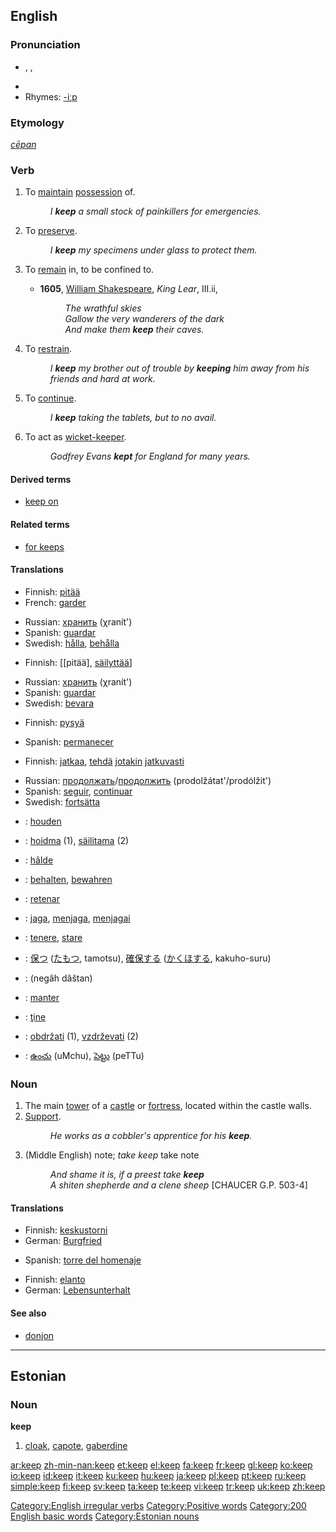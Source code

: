{{wikipedia|Keep (disambiguation)}}
==English==

{{rank|half|certain|sent|271|keep|myself|morning|money}}

===Pronunciation===
* {{AHD|kēp}}, {{IPA|/kiːp/}}, {{SAMPA|/ki:p/}}
*{{audio|en-us-keep.ogg|Audio (US)}}
*Rhymes: [[Rhymes:English:-iːp|-iːp]]

===Etymology===
{{OE.}} ''[[cēpan]]''

===Verb===
{{en-verb|keeps|keeping|kept}}[[Category:English irregular verbs]]

# {{transitive}} To [[maintain]] [[possession]] of.
#: ''I '''keep''' a small stock of painkillers for emergencies.''
# {{transitive}} To [[preserve]].
#: ''I '''keep''' my specimens under glass to protect them.''
# {{transitive}} To [[remain]] in, to be confined to.
#*'''1605''', [[w:William_Shakespeare|William Shakespeare]], ''King Lear'', III.ii,
#*:''The wrathful skies''
#*:''Gallow the very wanderers of the dark''
#*:''And make them '''keep''' their caves.''
# {{transitive}} To [[restrain]].
#: ''I '''keep''' my brother out of trouble by '''keeping''' him away from his friends and hard at work.''
# {{intransitive}} To [[continue]].
#: ''I '''keep''' taking the tablets, but to no avail.''
# {{context|intransitive|cricket}} To act as [[wicket-keeper]].
#: ''Godfrey Evans '''kept''' for England for many years.''

====Derived terms====
*[[keep on]]

====Related terms====
*[[for keeps]]

====Translations====
{{trans-top|to maintain possession of}}
*Finnish: [[pitää]]
*French: [[garder]]
{{trans-mid}}
*Russian: [[хранить]] (χranít')
*Spanish: [[guardar]]
*Swedish: [[hålla]], [[behålla]]
{{trans-bottom}}

{{trans-top|to preserve}}
*Finnish: [[pitää], [[säilyttää]]]
{{trans-mid}}
*Russian: [[хранить]] (χranít')
*Spanish: [[guardar]]
*Swedish: [[bevara]]
{{trans-bottom}}

{{trans-top|to remain in, to be confined to}}
*Finnish: [[pysyä]]
{{trans-mid}}
*Spanish: [[permanecer]]
{{trans-bottom}}

{{trans-top|to continue}}
*Finnish: [[jatkaa]], [[tehdä]] [[jotakin]] [[jatkuvasti]]
{{trans-mid}}
*Russian: [[продолжать]]/[[продолжить]] (prodolžátat'/prodólžit')
*Spanish: [[seguir]], [[continuar]]
*Swedish: [[fortsätta]]
{{trans-bottom}}

{{trans-top|to act as wicket-keeper}}
{{trans-mid}}
{{trans-bottom}}

{{checktrans-top}}
*{{ttbc|Dutch}}: [[houden]]
*{{ttbc|Estonian}}: [[hoidma]] (1), [[säilitama]] (2)
*{{ttbc|Frisian}}: [[hâlde]]
*{{ttbc|German}}: [[behalten]], [[bewahren]]
*{{ttbc|Ido}}: [[retenar]]
*{{ttbc|Indonesian}}: [[jaga]], [[jaga|menjaga]], [[jaga|menjagai]]
*{{ttbc|Italian}}: [[tenere]], [[stare]]
{{checktrans-mid}}
*{{ttbc|Japanese}}: [[保つ]] ([[たもつ]], tamotsu), [[確保]]する ([[かくほ]]する, kakuho-suru)
*{{ttbc|Persian}}: {{FAchar|[[نگه داشتن]]}} (negâh dâštan)
*{{ttbc|Portuguese}}: [[manter]]
*{{ttbc|Romanian}}: [[ţine]]
*{{ttbc|Slovene}}: [[obdržati]] (1), [[vzdrževati]] (2)
*{{ttbc|Telugu}}: [[ఉంచు]] (uMchu), [[పెట్టు]] (peTTu)
{{checktrans-bottom}}

===Noun===
{{wikipedia}}
{{en-noun}}

# The main [[tower]] of a [[castle]] or [[fortress]], located within the castle walls.
# [[support#Noun|Support]].
#: ''He works as a cobbler's apprentice for his '''keep'''.''
# (Middle English) note; ''take keep'' take note
#: ''And shame it is, if a preest take '''keep'''<br>A shiten shepherde and a clene sheep'' [CHAUCER G.P. 503-4]

====Translations====
{{trans-top|main tower}}
*Finnish: [[keskustorni]]
*German: [[Burgfried]] {{m}} 
{{trans-mid}}
*Spanish: [[torre del homenaje]] {{f}}
{{trans-bottom}}

{{trans-top|support}}
*Finnish: [[elanto]]
*German: [[Lebensunterhalt]] {{m}}
{{trans-mid}}
{{trans-bottom}}

====See also====
*[[donjon]]

----

==Estonian==

===Noun===
'''keep'''

# [[cloak]], [[capote]], [[gaberdine]]

[[Category:Positive words]]
[[Category:200 English basic words]]
[[Category:Estonian nouns]]

[[ar:keep]]
[[zh-min-nan:keep]]
[[et:keep]]
[[el:keep]]
[[fa:keep]]
[[fr:keep]]
[[gl:keep]]
[[ko:keep]]
[[io:keep]]
[[id:keep]]
[[it:keep]]
[[ku:keep]]
[[hu:keep]]
[[ja:keep]]
[[pl:keep]]
[[pt:keep]]
[[ru:keep]]
[[simple:keep]]
[[fi:keep]]
[[sv:keep]]
[[ta:keep]]
[[te:keep]]
[[vi:keep]]
[[tr:keep]]
[[uk:keep]]
[[zh:keep]]